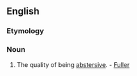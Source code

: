 ==English==

===Etymology===
{{suffix|abstersive|ness}}

===Noun===
{{en-noun|-}}

# The quality of being [[abstersive]]. - [[Fuller]]
